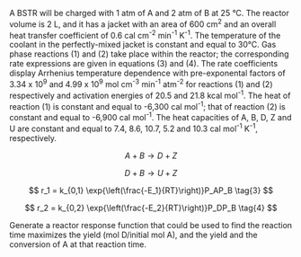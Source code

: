 A BSTR will be charged with 1 atm of A and 2 atm of B at 25 °C. The reactor volume is 2 L, and it has a jacket with an area of 600 cm^2^ and an overall heat transfer coefficient of 0.6 cal cm^-2^ min^-1^ K^-1^. The temperature of the coolant in the perfectly-mixed jacket is constant and equal to 30°C. Gas phase reactions (1) and (2) take place within the reactor; the corresponding rate expressions are given in equations (3) and (4). The rate coefficients display Arrhenius temperature dependence with pre-exponental factors of 3.34 x 10^9^ and 4.99 x 10^9^ mol cm^-3^ min^-1^ atm^-2^ for reactions (1) and (2) respectively and activation energies of 20.5 and 21.8 kcal mol^-1^. The heat of reaction (1) is constant and equal to -6,300 cal mol^-1^; that of reaction (2) is constant and equal to -6,900 cal mol^-1^. The heat capacities of A, B, D, Z and U are constant and equal to 7.4, 8.6, 10.7, 5.2 and 10.3 cal mol^-1^ K^-1^, respectively.

$$
A + B \rightarrow D + Z \tag{1}
$$

$$
D + B \rightarrow U + Z \tag{2}
$$

$$
r_1 = k_{0,1} \exp{\left(\frac{-E_1}{RT}\right)}P_AP_B \tag{3}
$$

$$
r_2 = k_{0,2} \exp{\left(\frac{-E_2}{RT}\right)}P_DP_B \tag{4}
$$

Generate a reactor response function that could be used to find the reaction time maximizes the yield (mol D/initial mol A), and the yield and the conversion of A at that reaction time.